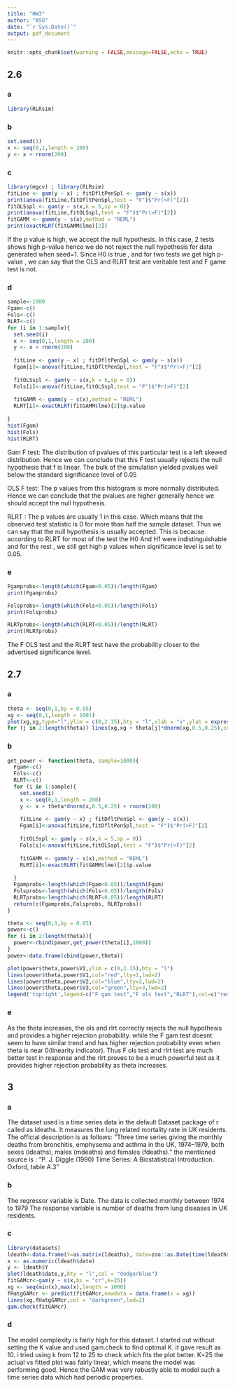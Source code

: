 ```yaml
---
title: "HW3"
author: "ASG"
date: "`r Sys.Date()`"
output: pdf_document
---
```


```r
knitr::opts_chunk$set(warning = FALSE,message=FALSE,echo = TRUE)
```
## 2.6
### a
```r
library(RLRsim)

```
### b
```r
set.seed(1)
x <- seq(0,1,length = 200)
y <- x + rnorm(200)
```

### c
```r
library(mgcv) ; library(RLRsim)
fitLine <- gam(y ~ x) ; fitDfltPenSpl <- gam(y ~ s(x))
print(anova(fitLine,fitDfltPenSpl,test = "F")$"Pr(>F)"[2])
fitOLSspl <- gam(y ~ s(x,k = 5,sp = 0))
print(anova(fitLine,fitOLSspl,test = "F")$"Pr(>F)"[2])
fitGAMM <- gamm(y ~ s(x),method = "REML")
print(exactRLRT(fitGAMM$lme)[2])
```
If the p value is high, we accept the null hypothesis. In this case, 2 tests shows high p-value hence we do not reject the null hypothesis for data generated when seed=1. Since H0 is true , and for two tests we get high p-value , we can say that the OLS and RLRT test are veritable test and F game test is not. 

### d
```r
sample<-1000
Fgam<-c()
Fols<-c()
RLRT<-c()
for (i in 1:sample){
  set.seed(i)
  x <- seq(0,1,length = 200)
  y <- x + rnorm(200)
  
  fitLine <- gam(y ~ x) ; fitDfltPenSpl <- gam(y ~ s(x))
  Fgam[i]<-anova(fitLine,fitDfltPenSpl,test = "F")$"Pr(>F)"[2]
  
  fitOLSspl <- gam(y ~ s(x,k = 5,sp = 0))
  Fols[i]<-anova(fitLine,fitOLSspl,test = "F")$"Pr(>F)"[2]
  
  fitGAMM <- gamm(y ~ s(x),method = "REML")
  RLRT[i]<-exactRLRT(fitGAMM$lme)[2]$p.value
  
}
hist(Fgam)
hist(Fols)
hist(RLRT)
```
Gam F test: The distribution of pvalues of this particular test is a left skewed distribution. Hence we can conclude that this F test usually rejects the null hypothesis that f is linear. The bulk of the simulation yielded pvalues well below the standard significance level of 0.05

OLS F test: The p values from this histogram is more normally distributed. Hence we can conclude that the pvalues are higher generally hence we should accept the null hypothesis.

RLRT : The p values are usually 1 in this case. Which means that the observed test statistic is 0 for more than half the sample dataset. Thus we can say that the null hypothesis is usually accepted. This is because according to RLRT for most of the test the H0 And H1 were indistinguishable and for the rest , we still get high p values when significance level is set to 0.05.

### e
```r
Fgamprobs<-length(which(Fgam<0.05))/length(Fgam)
print(Fgamprobs)

Folsprobs<-length(which(Fols<0.05))/length(Fols)
print(Folsprobs)

RLRTprobs<-length(which(RLRT<0.05))/length(RLRT)
print(RLRTprobs)
```
The F OLS test and the RLRT test have the probability closer to the advertised significance level.

## 2.7

### a
```r
theta <- seq(0,1,by = 0.05)
xg <- seq(0,1,length = 1001)
plot(xg,xg,type="l",ylim = c(0,2.15),bty = "l",xlab = "x",ylab = expression(paste("f(x;",theta,")")))
for (j in 2:length(theta)) lines(xg,xg + theta[j]*dnorm(xg,0.5,0.25),col = j)
```

### b
```r
get_power <- function(theta, sample=1000){
  Fgam<-c()
  Fols<-c()
  RLRT<-c()
  for (i in 1:sample){
    set.seed(i)
    x <- seq(0,1,length = 200)
    y <- x + theta*dnorm(x,0.5,0.25) + rnorm(200)
    
    fitLine <- gam(y ~ x) ; fitDfltPenSpl <- gam(y ~ s(x))
    Fgam[i]<-anova(fitLine,fitDfltPenSpl,test = "F")$"Pr(>F)"[2]
    
    fitOLSspl <- gam(y ~ s(x,k = 5,sp = 0))
    Fols[i]<-anova(fitLine,fitOLSspl,test = "F")$"Pr(>F)"[2]
    
    fitGAMM <- gamm(y ~ s(x),method = "REML")
    RLRT[i]<-exactRLRT(fitGAMM$lme)[2]$p.value
    
  }
  Fgamprobs<-length(which(Fgam<0.05))/length(Fgam)
  Folsprobs<-length(which(Fols<0.05))/length(Fols)
  RLRTprobs<-length(which(RLRT<0.05))/length(RLRT)
  return(c(Fgamprobs,Folsprobs, RLRTprobs))
}

theta <- seq(0,1,by = 0.05)
power<-c()
for (i in 2:length(theta)){
  power<-rbind(power,get_power(theta[i],1000))
}
power<-data.frame(cbind(power,theta))

plot(power$theta,power$V1,ylim = c(0,2.15),bty = "l")
lines(power$theta,power$V1,col="red",lty=1,lwd=2)
lines(power$theta,power$V2,col="blue",lty=2,lwd=2)
lines(power$theta,power$V3,col="green",lty=3,lwd=2)
legend('topright',legend=c("F gam test","F ols test","RLRT"),col=c("red","blue","green"),lty=1:2, cex=0.6)

```
### e

As the theta increases, the ols and rlrt correctly rejects the null hypothesis and provides a higher rejection probability. while the F gam test doesnt seem to have similar trend and has higher rejection probability even when theta is near 0(linearity indicator). Thus F ols test and rlrt test are much better test in response and the rlrt proves to be a much powerful test as it provides higher rejection probability as theta increases.

## 3
### a
The dataset used is a time series data in the default Dataset package of r called as ldeaths. It measures the lung related mortality rate in UK residents. The official description is as follows:
"Three time series giving the monthly deaths from bronchitis, emphysema and asthma in the UK, 1974–1979, both sexes (ldeaths), males (mdeaths) and females (fdeaths)."
the mentioned source is :
  "P. J. Diggle (1990) Time Series: A Biostatistical Introduction. Oxford, table A.3"

### b
The regressor variable is Date. The data is collected monthly between 1974 to 1979
The response variable is number of deaths from lung diseases in UK residents.

### c
```r
library(datasets)
ldeath<-data.frame(Y=as.matrix(ldeaths), date=zoo::as.Date(time(ldeaths)))
x <- as.numeric(ldeath$date)
y <- ldeath$Y
plot(ldeath$date,y,bty = "l",col = "dodgerblue")
fitGAMcr<-gam(y ~ s(x,bs = "cr",k=25))
xg <- seq(min(x),max(x),length = 1000)
fHatgGAMcr <- predict(fitGAMcr,newdata = data.frame(x = xg))
lines(xg,fHatgGAMcr,col = "darkgreen",lwd=2)
gam.check(fitGAMcr)
```

### d
The model complexity is fairly high for this dataset. I started out without setting the K value and used gam.check to find optimal K. it gave result as 10. i tried using k from 12 to 25 to check which fits the plot better. K=25 the actual vs fitted plot was fairly linear, which means the model was performing good. Hence the GAM was very robustly able to model such a time series data which had periodic properties.


